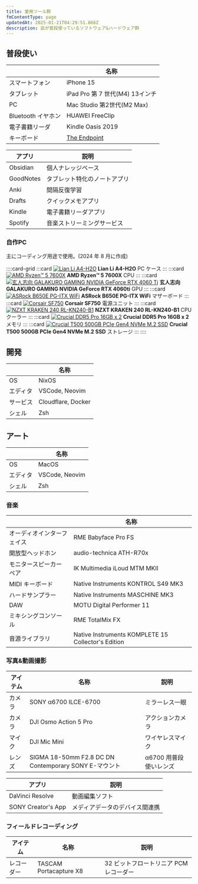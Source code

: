 ```yaml
---
title: 愛用ツール群
fmContentType: page
updatedAt: 2025-01-21T04:29:51.866Z
description: 凪が普段使っているソフトウェア&ハードウェア群
---
```


## 普段使い

| | 名称 |
| --- | --- |
| スマートフォン | iPhone 15 |
| タブレット | iPad Pro 第 7 世代(M4) 13インチ |
| PC | Mac Studio 第2世代(M2 Max) |
| Bluetooth イヤホン | HUAWEI FreeClip |
| 電子書籍リーダ | Kindle Oasis 2019 |
| キーボード | [The Endpoint](https://younagi.dev/ja/blog/split-keyboard-the-endpoint-build/) |

| アプリ | 説明 |
| --- | --- |
| Obsidian | 個人ナレッジベース |
| GoodNotes | タブレット特化のノートアプリ |
| Anki | 間隔反復学習 |
| Drafts | クイックメモアプリ |
| Kindle | 電子書籍リーダアプリ |
| Spotify | 音楽ストリーミングサービス |

### 自作PC

主にコーディング用途で使用。(2024 年 8 月に作成)

::::card-grid
:::card
[![ Lian Li A4-H2O ](../../../assets/images/lian-li-a4-h2o.webp)](https://lian-li.com/ja/product/a4h2o/?cn-reloaded=1)
**Lian Li A4-H2O**
PC ケース
:::
:::card
[![AMD Ryzen™ 5 7600X](../../../assets/images/amd-ryzen-5-7600x.webp)](https://www.amd.com/ja/products/processors/desktops/ryzen/7000-series/amd-ryzen-5-7600x.html)
**AMD Ryzen™ 5 7600X**
CPU
:::
:::card
[![玄人志向 GALAKURO GAMING NVIDIA GeForce RTX 4060 Ti](../../../assets/images/garakuro-geforce-rtx-4060ti.webp)](https://www.kuroutoshikou.com/product/detail/gg-rtx4060ti-e8gb-oc-df.html)
**玄人志向 GALAKURO GAMING NVIDIA GeForce RTX 4060ti**
GPU
:::
:::card
[![ ASRock B650E PG-ITX WiFi ](../../../assets/images/asrock-b650e-pg-itx-wifi.webp)](https://pg.asrock.com/mb/AMD/B650E%20PG-ITX%20WiFi/index.jp.asp)
**ASRock B650E PG-ITX WiFi**
マザーボード
:::
:::card
[![ Corsair SF750 ](../../../assets/images/corsair-sf750.avif)](https://www.corsair.com/jp/ja/p/psu/cp-9020186-jp/sf-series-sf750-750-watt-80-plus-platinum-certified-high-performance-sfx-psu-jp-cp-9020186-jp)
**Corsair SF750**
電源ユニット
:::
:::card
[![ NZXT KRAKEN 240 RL-KN240-B1 ](../../../assets/images/nzxt-kraken-240-black.avif)](https://nzxt.com/ja-JP/product/kraken-240?srsltid=AfmBOopWj0u4VDZ-WDFUF2_38M1i4Y2lJg-uSpQWCu26ZnBwNo-pvUx3)
**NZXT KRAKEN 240 RL-KN240-B1**
CPU クーラー
:::
:::card
[![ Crucial DDR5 Pro 16GB x 2](../../../assets/images/crucial-ddr5-pro.webp)](https://www.crucial.com/memory/ddr5/cp2k16g56c46u5)
**Crucial DDR5 Pro 16GB x 2**
メモリ
:::
:::card
[![ Crucial T500 500GB PCIe Gen4 NVMe M.2 SSD](../../../assets/images/crucial-t500-ssd.webp)](https://www.crucial.jp/ssd/t500/ct500t500ssd8/)
**Crucial T500 500GB PCIe Gen4 NVMe M.2 SSD**
ストレージ
:::
::::

## 開発

|  | 名称 |
| --- | --- |
| OS | NixOS |
| エディタ | VSCode, Neovim |
| サービス | Cloudflare, Docker |
| シェル | Zsh |

## アート

|  | 名称 |
| --- | --- |
| OS | MacOS |
| エディタ | VSCode, Neovim |
| シェル | Zsh |

### 音楽

| | 名称 |
| --- | --- |
| オーディオインターフェイス | RME Babyface Pro FS |
| 開放型ヘッドホン | audio-technica ATH-R70x |
| モニタースピーカーペア | IK Multimedia iLoud MTM MKII |
| MIDI キーボード | Native Instruments KONTROL S49 MK3 |
| ハードサンプラー | Native Instruments MASCHINE MK3 |
| DAW | MOTU Digital Performer 11 |
| ミキシングコンソール | RME TotalMix FX |
| 音源ライブラリ | Native Instruments KOMPLETE 15 Collector's Edition |

### 写真&動画撮影

| アイテム | 名称 | 説明 |
| --- | --- | --- |
| カメラ | SONY α6700 ILCE-6700 | ミラーレス一眼 |
| カメラ | DJI Osmo Action 5 Pro | アクションカメラ |
| マイク | DJI Mic Mini | ワイヤレスマイク |
| レンズ | SIGMA 18-50mm F2.8 DC DN Contemporary SONY E-マウント | α6700 用普段使いレンズ |

| アプリ | 説明 |
| --- | --- |
| DaVinci Resolve | 動画編集ソフト |
| SONY Creator's App | メディアデータのデバイス間連携 |

### フィールドレコーディング

| アイテム | 名称 | 説明 |
| --- | --- | --- |
| レコーダー | TASCAM Portacapture X8 | 32 ビットフロートリニア PCM レコーダー |
